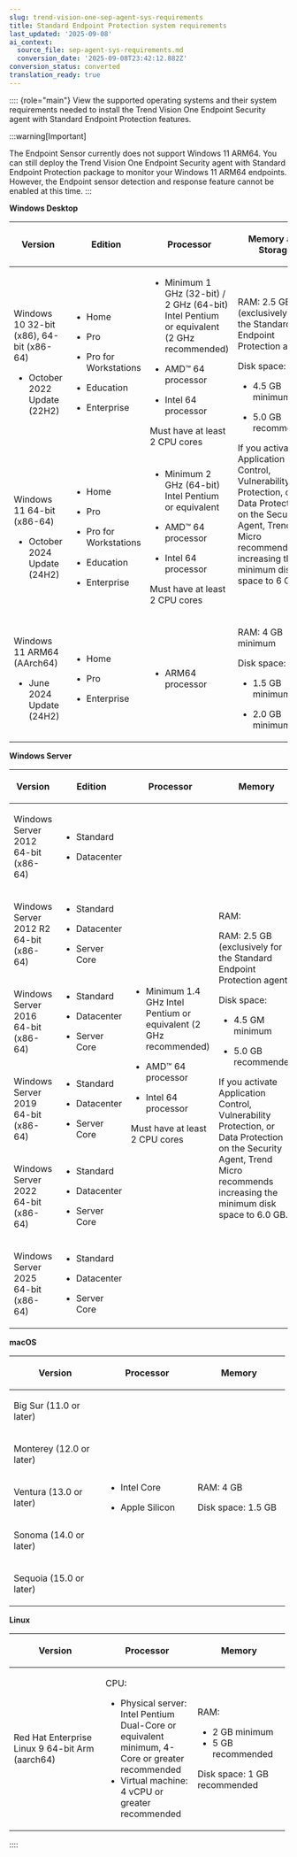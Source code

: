 ```yaml
---
slug: trend-vision-one-sep-agent-sys-requirements
title: Standard Endpoint Protection system requirements
last_updated: '2025-09-08'
ai_context:
  source_file: sep-agent-sys-requirements.md
  conversion_date: '2025-09-08T23:42:12.882Z'
conversion_status: converted
translation_ready: true
---
```


:::: {role="main"}
View the supported operating systems and their system requirements needed to install the Trend Vision One Endpoint Security agent with Standard Endpoint Protection features.

:::warning[Important]

The Endpoint Sensor currently does not support Windows 11 ARM64. You can still deploy the Trend Vision One Endpoint Security agent with Standard Endpoint Protection package to monitor your Windows 11 ARM64 endpoints. However, the Endpoint sensor detection and response feature cannot be enabled at this time.
:::

**Windows Desktop**

<table>
<colgroup>
<col style="width: 20%" />
<col style="width: 20%" />
<col style="width: 20%" />
<col style="width: 20%" />
<col style="width: 20%" />
</colgroup>
<thead>
<tr>
<th><p>Version</p></th>
<th><p>Edition</p></th>
<th><p>Processor</p></th>
<th><p>Memory and Storage</p></th>
<th><p>Others</p></th>
</tr>
</thead>
<tbody>
<tr>
<td><p>Windows 10 32-bit (x86), 64-bit (x86-64)</p>
<ul>
<li><p>October 2022 Update (22H2)</p></li>
</ul></td>
<td><ul>
<li><p>Home</p></li>
<li><p>Pro</p></li>
<li><p>Pro for Workstations</p></li>
<li><p>Education</p></li>
<li><p>Enterprise</p></li>
</ul></td>
<td><ul>
<li><p>Minimum 1 GHz (32-bit) / 2 GHz (64-bit) Intel Pentium or equivalent (2 GHz recommended)</p></li>
<li><p>AMD™ 64 processor</p></li>
<li><p>Intel 64 processor</p></li>
</ul>
<p>Must have at least 2 CPU cores</p></td>
<td rowspan="2"><p>RAM: 2.5 GB (exclusively for the Standard Endpoint Protection agent)</p>
<p>Disk space:</p>
<ul>
<li><p>4.5 GB minimum</p></li>
<li><p>5.0 GB recommended</p></li>
</ul>
<p>If you activate Application Control, Vulnerability Protection, or Data Protection on the Security Agent, Trend Micro recommends increasing the minimum disk space to 6 GB.</p></td>
<td rowspan="3"><ul>
<li><p>A monitor that supports 1024x768 resolution at 256 colors or higher</p></li>
<li><p>Allow printer/file sharing in Windows Firewall (if enabled)</p></li>
<li>Enable the default local administrator</li>
</ul>
<p>Windows UI (WinUI) is not supported.</p></td>
</tr>
<tr>
<td><p>Windows 11 64-bit (x86-64)</p>
<ul>
<li><p>October 2024 Update (24H2)</p></li>
</ul></td>
<td><ul>
<li><p>Home</p></li>
<li><p>Pro</p></li>
<li><p>Pro for Workstations</p></li>
<li><p>Education</p></li>
<li><p>Enterprise</p></li>
</ul></td>
<td><ul>
<li><p>Minimum 2 GHz (64-bit) Intel Pentium or equivalent</p></li>
<li><p>AMD™ 64 processor</p></li>
<li><p>Intel 64 processor</p></li>
</ul>
<p>Must have at least 2 CPU cores</p></td>
</tr>
<tr>
<td><p>Windows 11 ARM64 (AArch64)</p>
<ul>
<li><p>June 2024 Update (24H2)</p></li>
</ul></td>
<td><ul>
<li><p>Home</p></li>
<li><p>Pro</p></li>
<li><p>Enterprise</p></li>
</ul></td>
<td><ul>
<li><p>ARM64 processor</p></li>
</ul></td>
<td><p>RAM: 4 GB minimum</p>
<p>Disk space:</p>
<ul>
<li><p>1.5 GB minimum</p></li>
<li><p>2.0 GB minimum</p></li>
</ul></td>
</tr>
</tbody>
</table>

**Windows Server**

<table>
<colgroup>
<col style="width: 20%" />
<col style="width: 20%" />
<col style="width: 20%" />
<col style="width: 20%" />
<col style="width: 20%" />
</colgroup>
<thead>
<tr>
<th><p>Version</p></th>
<th><p>Edition</p></th>
<th><p>Processor</p></th>
<th><p>Memory</p></th>
<th><p>Others</p></th>
</tr>
</thead>
<tbody>
<tr>
<td><p>Windows Server 2012 64-bit (x86-64)</p></td>
<td><ul>
<li><p>Standard</p></li>
<li><p>Datacenter</p></li>
</ul></td>
<td rowspan="6"><ul>
<li><p>Minimum 1.4 GHz Intel Pentium or equivalent (2 GHz recommended)</p></li>
<li><p>AMD™ 64 processor</p></li>
<li><p>Intel 64 processor</p></li>
</ul>
<p>Must have at least 2 CPU cores</p></td>
<td rowspan="6"><p>RAM:</p>
<p>RAM: 2.5 GB (exclusively for the Standard Endpoint Protection agent)</p>
<p>Disk space:</p>
<ul>
<li><p>4.5 GM minimum</p></li>
<li><p>5.0 GB recommended</p></li>
</ul>
<p>If you activate Application Control, Vulnerability Protection, or Data Protection on the Security Agent, Trend Micro recommends increasing the minimum disk space to 6.0 GB.</p></td>
<td rowspan="6"><ul>
<li><p>A monitor that supports 1024x768 resolution at 256 colors or higher</p></li>
<li><p>Allow printer/file sharing in Windows Firewall (if enabled)</p></li>
<li>Enable the default local administrator</li>
</ul>
<p>Windows UI (WinUI) is not supported.</p></td>
</tr>
<tr>
<td><p>Windows Server 2012 R2 64-bit (x86-64)</p></td>
<td><ul>
<li><p>Standard</p></li>
<li><p>Datacenter</p></li>
<li><p>Server Core</p></li>
</ul></td>
</tr>
<tr>
<td><p>Windows Server 2016 64-bit (x86-64)</p></td>
<td><ul>
<li><p>Standard</p></li>
<li><p>Datacenter</p></li>
<li><p>Server Core</p></li>
</ul></td>
</tr>
<tr>
<td><p>Windows Server 2019 64-bit (x86-64)</p></td>
<td><ul>
<li><p>Standard</p></li>
<li><p>Datacenter</p></li>
<li><p>Server Core</p></li>
</ul></td>
</tr>
<tr>
<td><p>Windows Server 2022 64-bit (x86-64)</p></td>
<td><ul>
<li><p>Standard</p></li>
<li><p>Datacenter</p></li>
<li><p>Server Core</p></li>
</ul></td>
</tr>
<tr>
<td><p>Windows Server 2025 64-bit (x86-64)</p></td>
<td><ul>
<li><p>Standard</p></li>
<li><p>Datacenter</p></li>
<li><p>Server Core</p></li>
</ul></td>
</tr>
</tbody>
</table>

**macOS**

<table style="width:99%;">
<colgroup>
<col style="width: 33%" />
<col style="width: 33%" />
<col style="width: 33%" />
</colgroup>
<thead>
<tr>
<th><p>Version</p></th>
<th><p>Processor</p></th>
<th><p>Memory</p></th>
</tr>
</thead>
<tbody>
<tr>
<td><p>Big Sur (11.0 or later)</p></td>
<td rowspan="5"><ul>
<li><p>Intel Core</p></li>
<li><p>Apple Silicon</p></li>
</ul></td>
<td rowspan="5"><p>RAM: 4 GB</p>
<p>Disk space: 1.5 GB</p></td>
</tr>
<tr>
<td><p>Monterey (12.0 or later)</p></td>
</tr>
<tr>
<td><p>Ventura (13.0 or later)</p></td>
</tr>
<tr>
<td><p>Sonoma (14.0 or later)</p></td>
</tr>
<tr>
<td><p>Sequoia (15.0 or later)</p></td>
</tr>
</tbody>
</table>

**Linux**

<table style="width:99%;">
<colgroup>
<col style="width: 33%" />
<col style="width: 33%" />
<col style="width: 33%" />
</colgroup>
<thead>
<tr>
<th><p>Version</p></th>
<th><p>Processor</p></th>
<th><p>Memory</p></th>
</tr>
</thead>
<tbody>
<tr>
<td><p>Red Hat Enterprise Linux 9 64-bit Arm (aarch64)</p></td>
<td><p>CPU:</p>
<ul>
<li>Physical server: Intel Pentium Dual-Core or equivalent minimum, 4-Core or greater recommended</li>
<li>Virtual machine: 4 vCPU or greater recommended</li>
</ul></td>
<td><p>RAM:</p>
<ul>
<li>2 GB minimum</li>
<li>5 GB recommended</li>
</ul>
<p>Disk space: 1 GB recommended</p></td>
</tr>
</tbody>
</table>
::::
